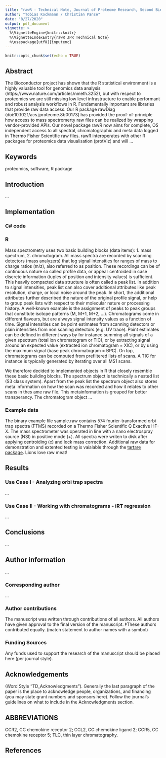 ```yaml
---
title: "rawR - Technical Note, Journal of Proteome Research, Second Biennial Special Issue on Software Tools and Resources in February 2021"
author: "Tobias Kockmann / Christian Panse"
date: "8/27/2020"
output: pdf_document
vignette: >
  %\VignetteEngine{knitr::knitr}
  %\VignetteIndexEntry{rawR JPR Technical Note}
  %\usepackage[utf8]{inputenc}
---
```



```r
knitr::opts_chunk$set(echo = TRUE)
```

## Abstract

The Bioconductor project has shown that the R statistical environment is a highly valuable tool for genomics data analysis (https://www.nature.com/articles/nmeth.3252), but with respect to proteomics we are still missing low level infrastructure to enable performant and robust analysis workflows in R. Fundamentally important are libraries that provide raw data access. Our R package rawDiag (doi:10.1021/acs.jproteome.8b00173) has provided the proof-of-principle how access to mass spectromerty raw files can be realized by wrapping vendor-provided APIs. Our novel package rawR now aims for complete, OS independent access to all spectral, chromatographic and meta data logged in Thermo Fisher Scientific raw files. rawR interoperates with other R packages for proteomics data visualisation (protViz) and will ...

## Keywords

proteomics, software, R package

## Introduction

...


## Implementation

### C# code

### R

Mass spectrometry uses two basic building blocks (data items): 1. mass spectrum, 2. chromatogram. All mass spectra are recorded by scanning detectors (mass analyzers) that log signal intensities for ranges of mass to charge ratios (m/z), also referred to as position. These recordings can be of continuous nature so called profile data, or appear centroided in case discrete information (tuples of position and intensity values) is sufficient. This heavily compacted data structure is often called a peak list. In addition to signal intensities, peak list can also cover additional attributes like peak resolution, charge, or local noise around the peak. In short, the additional attributes further described the nature of the original profile signal, or help to group peak lists with respect to their molecular nature or processing history. A well-known example is the assignment of peaks to peak groups that constitute isotope patterns (M, M+1, M+2, ...). Chromatograms come in different flavours, but are always signal intensity values as a function of time. Signal intensities can be point estimates from scanning detectors or plain intensities from non scaning detectors (e.g. UV trace). Point estimates can be defined in different ways by for instance summing all signals of a given spectrum (total ion chromatogram or TIC), or by extracting signal around an expected value (extracted ion chromatogram = XIC), or by using the maximum signal (base peak chromatogram = BPC). On top, chromatograms can be computed from prefiltered lists of scans. A TIC for instance is typically generated by iterating over all MS1 scans. 

We therefore decided to implemented objects in R that closely resemble these basic building blocks. The spectrum object is technically a nested list (S3 class system). Apart from the peak list the spectrum object also stores meta information on how the scan was recorded and how it relates to other scans in thes ame raw file. This metainformation is grouped for better transperancy. The chromatogram object ...

### Example data

The binary example file sample.raw contains 574 fourier-transformed orbi trap spectra (FTMS) recorded on a Thermo Fisher Scientific Q Exactive HF-X. The mass spectrometer was operated in line with a nano electrospray source (NSI) in positive mode (+). All spectra were writen to disk after applying centroiding (c) and lock mass correction. Additional raw data for demonstration and extented testing is vaialable through the [tartare package](https://bioconductor.org/packages/tartare/). Lions love raw meat!

## Results

### Use Case I - Analyzing orbi trap spectra

...

### Use Case II - Working with chromatograms - iRT regression

...


## Conclusions

...


## Author information

...

### Corresponding author

...

### Author contributions

The manuscript was written through contributions of all authors. All authors have given approval to the final version of the manuscript. ‡These authors contributed equally. (match statement to author names with a symbol)


### Funding Sources
Any funds used to support the research of the manuscript should be placed here (per journal style).


## Acknowledgements

(Word Style “TD_Acknowledgments”). Generally the last paragraph of the paper is the place to acknowledge people, organizations, and financing (you may state grant numbers and sponsors here). Follow the journal’s guidelines on what to include in the Acknowledgments section.


## ABBREVIATIONS
CCR2, CC chemokine receptor 2; CCL2, CC chemokine ligand 2; CCR5, CC chemokine receptor 5; TLC, thin layer chromatography.


## References



